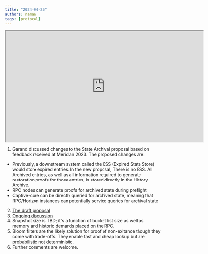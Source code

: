 ```yaml
---
title: "2024-04-25"
authors: naman
tags: [protocol]
---
```


<iframe
  src="https://drive.google.com/file/d/1WdZeRnjwl0FCxwtQhy2DNqMtNIiZIgtD/preview"
  width="640"
  height="360"
  allow="autoplay"
></iframe>

1. Garand discussed changes to the State Archival proposal based on feedback received at Meridian 2023. The proposed changes are:

- Previously, a downstream system called the ESS (Expired State Store) would store expired entries. In the new proposal, There is no ESS. All Archived entries, as well as all information required to generate restoration proofs for those entries, is stored directly in the History Archive.
- RPC nodes can generate proofs for archived state during preflight
- Captive-core can be directly queried for archived state, meaning that RPC/Horizon instances can potentially service queries for archival state

2. [The draft proposal](https://docs.google.com/document/d/1FAs3Yfo-o-gVqccrP29NSG8ysRvdEoyvuL7ywV4ijXI/edit#heading=h.1xwsoyifxbfm)
3. [Ongoing discussion](https://github.com/stellar/stellar-protocol/discussions/1480)
4. Snapshot size is TBD; it's a function of bucket list size as well as memory and historic demands placed on the RPC.
5. Bloom filters are the likely solution for proof of non-exitance though they come with trade-offs. They enable fast and cheap lookup but are probabilistic not deterministic.
6. Further comments are welcome.
